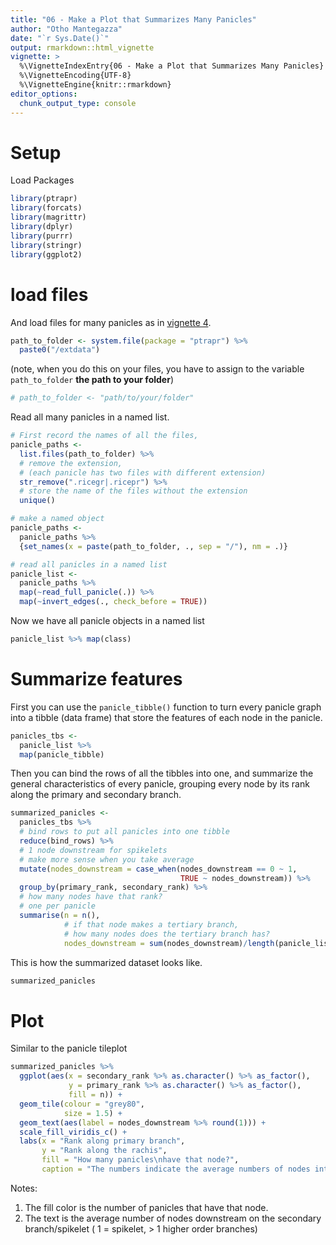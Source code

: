 ```yaml
---
title: "06 - Make a Plot that Summarizes Many Panicles"
author: "Otho Mantegazza"
date: "`r Sys.Date()`"
output: rmarkdown::html_vignette
vignette: >
  %\VignetteIndexEntry{06 - Make a Plot that Summarizes Many Panicles}
  %\VignetteEncoding{UTF-8}
  %\VignetteEngine{knitr::rmarkdown}
editor_options:
  chunk_output_type: console
---
```


# Setup

Load Packages

```r
library(ptrapr)
library(forcats)
library(magrittr)
library(dplyr)
library(purrr)
library(stringr)
library(ggplot2)
```

# load files

And load files for many panicles as in [vignette 4](04-visualize-many-panicles-loop-r.html). 

```r
path_to_folder <- system.file(package = "ptrapr") %>%
  paste0("/extdata") 
```

(note, when you do this on your files, you have to assign to the variable `path_to_folder` **the path to your folder**)

```r
# path_to_folder <- "path/to/your/folder"
```

Read all many panicles in a named list.

```r
# First record the names of all the files,
panicle_paths <- 
  list.files(path_to_folder) %>%
  # remove the extension,
  # (each panicle has two files with different extension)
  str_remove(".ricegr|.ricepr") %>%
  # store the name of the files without the extension
  unique()

# make a named object
panicle_paths <-
  panicle_paths %>% 
  {set_names(x = paste(path_to_folder, ., sep = "/"), nm = .)}

# read all panicles in a named list
panicle_list <- 
  panicle_paths %>%
  map(~read_full_panicle(.)) %>% 
  map(~invert_edges(., check_before = TRUE))
```

Now we have all panicle objects in a named list

```r
panicle_list %>% map(class)
```

# Summarize features

First you can use the `panicle_tibble()` function to turn every panicle graph into a tibble (data frame) that store the features of each node in the panicle.

```r
panicles_tbs <- 
  panicle_list %>% 
  map(panicle_tibble)
```

Then you can bind the rows of all the tibbles into one, and summarize the general characteristics of every panicle, grouping every node by its rank along the primary and secondary branch.

```r
summarized_panicles <- 
  panicles_tbs %>% 
  # bind rows to put all panicles into one tibble
  reduce(bind_rows) %>% 
  # 1 node downstream for spikelets
  # make more sense when you take average
  mutate(nodes_downstream = case_when(nodes_downstream == 0 ~ 1,
                                      TRUE ~ nodes_downstream)) %>% 
  group_by(primary_rank, secondary_rank) %>% 
  # how many nodes have that rank? 
  # one per panicle
  summarise(n = n(),
            # if that node makes a tertiary branch,
            # how many nodes does the tertiary branch has?
            nodes_downstream = sum(nodes_downstream)/length(panicle_list))
```

This is how the summarized dataset looks like.

```r
summarized_panicles
```


# Plot

Similar to the panicle tileplot 

```r
summarized_panicles %>%  
  ggplot(aes(x = secondary_rank %>% as.character() %>% as_factor(),
             y = primary_rank %>% as.character() %>% as_factor(),
             fill = n)) +
  geom_tile(colour = "grey80",
            size = 1.5) +
  geom_text(aes(label = nodes_downstream %>% round(1))) +
  scale_fill_viridis_c() +
  labs(x = "Rank along primary branch",
       y = "Rank along the rachis",
       fill = "How many panicles\nhave that node?",
       caption = "The numbers indicate the average numbers of nodes into the tertiary branch")
```

Notes:

1. The fill color is the number of panicles that have that node.
2. The text is the average number of nodes downstream on the secondary branch/spikelet ( 1 = spikelet, > 1 higher order branches)
